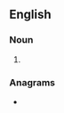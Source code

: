 ==English==

===Noun===
{{head|en|noun form}}

# {{plural of|en|lunate}}

===Anagrams===
* {{anagrams|en|a=aelnstu|eluants|unstale|unsteal}}